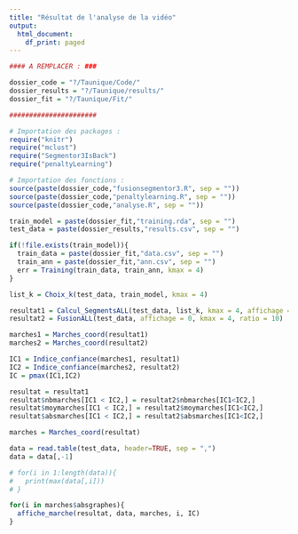 ```yaml
---
title: "Résultat de l'analyse de la vidéo"
output:
  html_document:
    df_print: paged
---
```


```r
#### A REMPLACER : ###

dossier_code = "?/Taunique/Code/"
dossier_results = "?/Taunique/results/"
dossier_fit = "?/Taunique/Fit/" 

######################
```

```r
# Importation des packages :
require("knitr")
require("mclust")
require("Segmentor3IsBack")
require("penaltyLearning")

# Importation des fonctions :
source(paste(dossier_code,"fusionsegmentor3.R", sep = ""))
source(paste(dossier_code,"penaltylearning.R", sep = ""))
source(paste(dossier_code,"analyse.R", sep = ""))
```

```r
train_model = paste(dossier_fit,"training.rda", sep = "")
test_data = paste(dossier_results,"results.csv", sep = "")

if(!file.exists(train_model)){
  train_data = paste(dossier_fit,"data.csv", sep = "")
  train_ann = paste(dossier_fit,"ann.csv", sep = "")
  err = Training(train_data, train_ann, kmax = 4)
}

list_k = Choix_k(test_data, train_model, kmax = 4)

resultat1 = Calcul_SegmentsALL(test_data, list_k, kmax = 4, affichage = 0)
resultat2 = FusionALL(test_data, affichage = 0, kmax = 4, ratio = 10)

marches1 = Marches_coord(resultat1)
marches2 = Marches_coord(resultat2)

IC1 = Indice_confiance(marches1, resultat1)
IC2 = Indice_confiance(marches2, resultat2)
IC = pmax(IC1,IC2)

resultat = resultat1
resultat$nbmarches[IC1 < IC2,] = resultat2$nbmarches[IC1<IC2,]
resultat$moymarches[IC1 < IC2,] = resultat2$moymarches[IC1<IC2,]
resultat$absmarches[IC1 < IC2,] = resultat2$absmarches[IC1<IC2,]

marches = Marches_coord(resultat)

data = read.table(test_data, header=TRUE, sep = ",")
data = data[,-1]

# for(i in 1:length(data)){
#   print(max(data[,i]))
# }

for(i in marches$absgraphes){
  affiche_marche(resultat, data, marches, i, IC)
}
```

